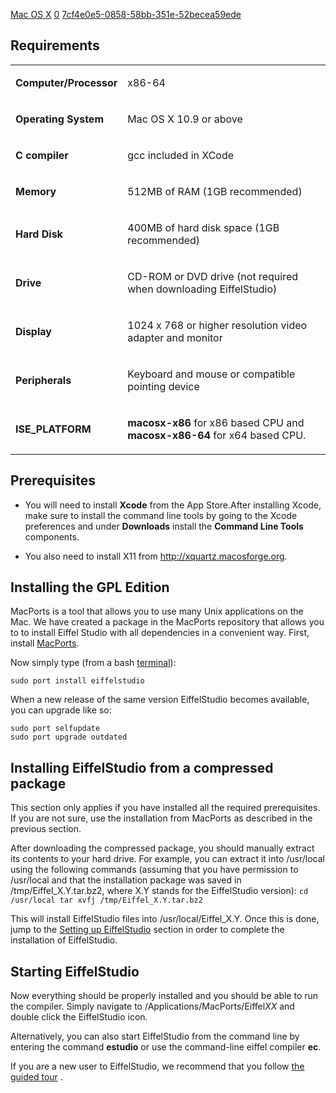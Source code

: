 [[Property:title|Mac OS X]]
[[Property:weight|0]]
[[Property:uuid|7cf4e0e5-0858-58bb-351e-52becea59ede]]
==Requirements==

{| class="doctable"
|- 
| '''Computer/Processor'''
| x86-64
|- 
| '''Operating System'''
| Mac OS X 10.9 or above
|- 
| '''C compiler'''
| gcc included in XCode
|- 
| '''Memory'''
| 512MB of RAM (1GB recommended)
|- 
| '''Hard Disk'''
| 400MB of hard disk space (1GB recommended) 
|- 
| '''Drive'''
| CD-ROM or DVD drive (not required when downloading EiffelStudio)
|- 
| '''Display'''
| 1024 x 768 or higher resolution video adapter and monitor
|- 
| '''Peripherals'''
| Keyboard and mouse or compatible pointing device
|- 
| '''ISE_PLATFORM'''
| '''macosx-x86''' for x86 based CPU and '''macosx-x86-64''' for x64 based CPU. 
|}


==Prerequisites==

*You will need to install '''Xcode''' from the App Store.After installing Xcode, make sure to install the command line tools by going to the Xcode preferences and under '''Downloads''' install the '''Command Line Tools''' components.

*You also need to install X11 from http://xquartz.macosforge.org.

==Installing the GPL Edition==

MacPorts is a tool that allows you to use many Unix applications on the Mac. We have created a package in the MacPorts repository that allows you to to install Eiffel Studio with all dependencies in a convenient way. First, install [http://guide.macports.org/#installing MacPorts].

Now simply type (from a bash [http://guides.macrumors.com/Terminal terminal]):
<pre>
sudo port install eiffelstudio
</pre>


When a new release of the same version EiffelStudio becomes available, you can upgrade like so:
<pre>
sudo port selfupdate
sudo port upgrade outdated
</pre>

==Installing EiffelStudio from a compressed package==
This section only applies if you have installed all the required prerequisites. If you are not sure, use the installation from MacPorts as described in the previous section.

After downloading the compressed package, you should manually extract its contents to your hard drive. For example, you can extract it into /usr/local using the following commands (assuming that you have permission to /usr/local and that the installation package was saved in /tmp/Eiffel_X.Y.tar.bz2, where X.Y stands for the EiffelStudio version):
<code>
cd /usr/local
tar xvfj /tmp/Eiffel_X.Y.tar.bz2</code>

This will install EiffelStudio files into /usr/local/Eiffel_X.Y. Once this is done, jump to the [[#Setting up EiffelStudio|Setting up EiffelStudio]]  section in order to complete the installation of EiffelStudio.

==Starting EiffelStudio==

Now everything should be properly installed and you should be able to run the compiler. Simply navigate to /Applications/MacPorts/Eiffel''XX'' and double click the EiffelStudio icon.

Alternatively, you can also start EiffelStudio from the command line by entering the command '''estudio''' or use the command-line eiffel compiler '''ec'''.

If you are a new user to EiffelStudio, we recommend that you follow [[EiffelStudio: A Guided Tour|the guided tour]] .



